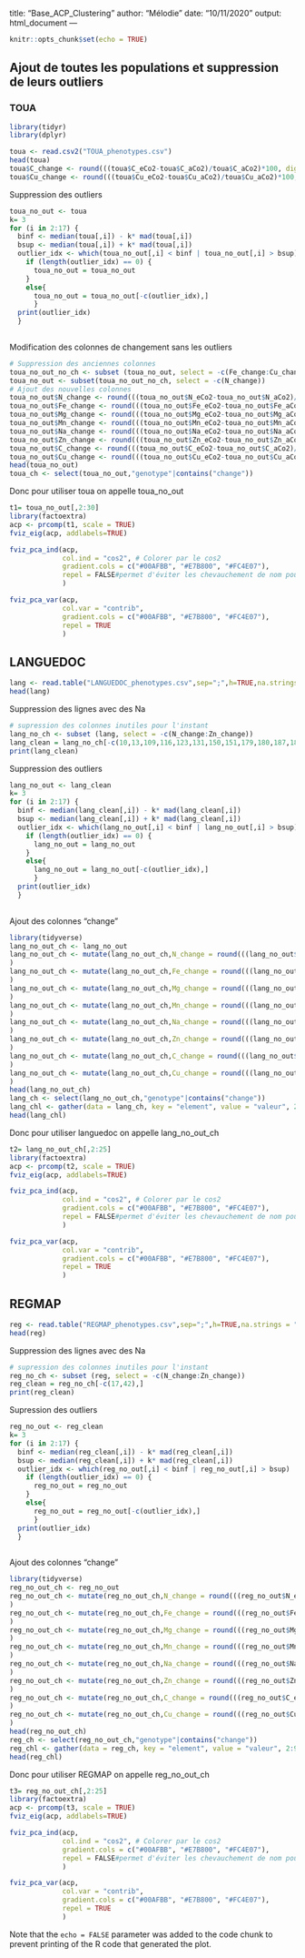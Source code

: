 title: "Base_ACP_Clustering"
author: "Mélodie"
date: "10/11/2020"
output: html_document
---

```{r setup, include=FALSE}
knitr::opts_chunk$set(echo = TRUE)
```

## Ajout de toutes les populations et suppression de leurs outliers

### TOUA

```{r call1, message=FALSE, warning=FALSE, echo=FALSE}
library(tidyr)
library(dplyr)
```
```{r}
toua <- read.csv2("TOUA_phenotypes.csv")
head(toua)
toua$C_change <- round(((toua$C_eCo2-toua$C_aCo2)/toua$C_aCo2)*100, digits = 2)
toua$Cu_change <- round(((toua$Cu_eCo2-toua$Cu_aCo2)/toua$Cu_aCo2)*100, digits = 2)
```


Suppression des outliers

```{r}
toua_no_out <- toua
k= 3
for (i in 2:17) {
  binf <- median(toua[,i]) - k* mad(toua[,i])
  bsup <- median(toua[,i]) + k* mad(toua[,i])
  outlier_idx <- which(toua_no_out[,i] < binf | toua_no_out[,i] > bsup)
    if (length(outlier_idx) == 0) {
      toua_no_out = toua_no_out
    }
    else{
      toua_no_out = toua_no_out[-c(outlier_idx),]
      }
  print(outlier_idx)
  }
  
```

Modification des colonnes de changement sans les outliers

```{r message=FALSE, warning=FALSE, echo=FALSE}
# Suppression des anciennes colonnes
toua_no_out_no_ch <- subset (toua_no_out, select = -c(Fe_change:Cu_change))
toua_no_out <- subset(toua_no_out_no_ch, select = -c(N_change))
# Ajout des nouvelles colonnes
toua_no_out$N_change <- round(((toua_no_out$N_eCo2-toua_no_out$N_aCo2)/toua_no_out$N_aCo2)*100, digits = 2)
toua_no_out$Fe_change <- round(((toua_no_out$Fe_eCo2-toua_no_out$Fe_aCo2)/toua_no_out$Fe_aCo2)*100, digits = 2)
toua_no_out$Mg_change <- round(((toua_no_out$Mg_eCo2-toua_no_out$Mg_aCo2)/toua_no_out$Mg_aCo2)*100, digits = 2)
toua_no_out$Mn_change <- round(((toua_no_out$Mn_eCo2-toua_no_out$Mn_aCo2)/toua_no_out$Mn_aCo2)*100, digits = 2)
toua_no_out$Na_change <- round(((toua_no_out$Na_eCo2-toua_no_out$Na_aCo2)/toua_no_out$Na_aCo2)*100, digits = 2)
toua_no_out$Zn_change <- round(((toua_no_out$Zn_eCo2-toua_no_out$Zn_aCo2)/toua_no_out$Zn_aCo2)*100, digits = 2)
toua_no_out$C_change <- round(((toua_no_out$C_eCo2-toua_no_out$C_aCo2)/toua_no_out$C_aCo2)*100, digits = 2)
toua_no_out$Cu_change <- round(((toua_no_out$Cu_eCo2-toua_no_out$Cu_aCo2)/toua_no_out$Cu_aCo2)*100, digits = 2)
head(toua_no_out)
toua_ch <- select(toua_no_out,"genotype"|contains("change"))
```

Donc pour utiliser toua on appelle toua_no_out
```{r}
t1= toua_no_out[,2:30]
library(factoextra)
acp <- prcomp(t1, scale = TRUE)
fviz_eig(acp, addlabels=TRUE)


```
```{r}

fviz_pca_ind(acp,
             col.ind = "cos2", # Colorer par le cos2
             gradient.cols = c("#00AFBB", "#E7B800", "#FC4E07"),
             repel = FALSE#permet d'éviter les chevauchement de nom pour plus de visibilité 
             )
```



```{r}
fviz_pca_var(acp,
             col.var = "contrib", 
             gradient.cols = c("#00AFBB", "#E7B800", "#FC4E07"),
             repel = TRUE     
             )
```


## LANGUEDOC

```{r}
lang <- read.table("LANGUEDOC_phenotypes.csv",sep=";",h=TRUE,na.strings = ".")
head(lang)
```

Suppression des lignes avec des Na

```{r}
# supression des colonnes inutiles pour l'instant
lang_no_ch <- subset (lang, select = -c(N_change:Zn_change))
lang_clean = lang_no_ch[-c(10,13,109,116,123,131,150,151,179,180,187,189),] 
print(lang_clean)
```

Suppression des outliers

```{r}
lang_no_out <- lang_clean
k= 3
for (i in 2:17) {
  binf <- median(lang_clean[,i]) - k* mad(lang_clean[,i])
  bsup <- median(lang_clean[,i]) + k* mad(lang_clean[,i])
  outlier_idx <- which(lang_no_out[,i] < binf | lang_no_out[,i] > bsup)
    if (length(outlier_idx) == 0) {
      lang_no_out = lang_no_out
    }
    else{
      lang_no_out = lang_no_out[-c(outlier_idx),]
      }
  print(outlier_idx)
  }
  
```

Ajout des colonnes "change"

```{r message=FALSE, warning=FALSE}
library(tidyverse)
lang_no_out_ch <- lang_no_out
lang_no_out_ch <- mutate(lang_no_out_ch,N_change = round(((lang_no_out$N_eCo2-lang_no_out$N_aCo2)/lang_no_out$N_aCo2)*100, digits = 2)
)
lang_no_out_ch <- mutate(lang_no_out_ch,Fe_change = round(((lang_no_out$Fe_eCo2-lang_no_out$Fe_aCo2)/lang_no_out$Fe_aCo2)*100, digits = 2)
)
lang_no_out_ch <- mutate(lang_no_out_ch,Mg_change = round(((lang_no_out$Mg_eCo2-lang_no_out$Mg_aCo2)/lang_no_out$Mg_aCo2)*100, digits = 2)
)
lang_no_out_ch <- mutate(lang_no_out_ch,Mn_change = round(((lang_no_out$Mn_eCo2-lang_no_out$Mn_aCo2)/lang_no_out$Mn_aCo2)*100, digits = 2)
)
lang_no_out_ch <- mutate(lang_no_out_ch,Na_change = round(((lang_no_out$Na_eCo2-lang_no_out$Na_aCo2)/lang_no_out$Na_aCo2)*100, digits = 2)
)
lang_no_out_ch <- mutate(lang_no_out_ch,Zn_change = round(((lang_no_out$Zn_eCo2-lang_no_out$Zn_aCo2)/lang_no_out$Zn_aCo2)*100, digits = 2)
)
lang_no_out_ch <- mutate(lang_no_out_ch,C_change = round(((lang_no_out$C_eCo2-lang_no_out$C_aCo2)/lang_no_out$C_aCo2)*100, digits = 2)
)
lang_no_out_ch <- mutate(lang_no_out_ch,Cu_change = round(((lang_no_out$Cu_eCo2-lang_no_out$Cu_aCo2)/lang_no_out$Cu_aCo2)*100, digits = 2)
)
head(lang_no_out_ch)
lang_ch <- select(lang_no_out_ch,"genotype"|contains("change"))
lang_chl <- gather(data = lang_ch, key = "element", value = "valeur", 2:9)
head(lang_chl)
```

Donc pour utiliser languedoc on appelle lang_no_out_ch
```{r}
t2= lang_no_out_ch[,2:25]
library(factoextra)
acp <- prcomp(t2, scale = TRUE)
fviz_eig(acp, addlabels=TRUE)

```
```{r}
fviz_pca_ind(acp,
             col.ind = "cos2", # Colorer par le cos2
             gradient.cols = c("#00AFBB", "#E7B800", "#FC4E07"),
             repel = FALSE#permet d'éviter les chevauchement de nom pour plus de visibilité 
             )

```



```{r}
fviz_pca_var(acp,
             col.var = "contrib", 
             gradient.cols = c("#00AFBB", "#E7B800", "#FC4E07"),
             repel = TRUE     
             )
```


## REGMAP

```{r}
reg <- read.table("REGMAP_phenotypes.csv",sep=";",h=TRUE,na.strings = ".")
head(reg)
```

Suppression des lignes avec des Na

```{r}
# supression des colonnes inutiles pour l'instant
reg_no_ch <- subset (reg, select = -c(N_change:Zn_change))
reg_clean = reg_no_ch[-c(17,42),] 
print(reg_clean)
```

Supression des outliers

```{r}
reg_no_out <- reg_clean
k= 3
for (i in 2:17) {
  binf <- median(reg_clean[,i]) - k* mad(reg_clean[,i])
  bsup <- median(reg_clean[,i]) + k* mad(reg_clean[,i])
  outlier_idx <- which(reg_no_out[,i] < binf | reg_no_out[,i] > bsup)
    if (length(outlier_idx) == 0) {
      reg_no_out = reg_no_out
    }
    else{
      reg_no_out = reg_no_out[-c(outlier_idx),]
      }
  print(outlier_idx)
  }
  
```

Ajout des colonnes "change"

```{r message=FALSE, warning=FALSE}
library(tidyverse)
reg_no_out_ch <- reg_no_out
reg_no_out_ch <- mutate(reg_no_out_ch,N_change = round(((reg_no_out$N_eCo2-reg_no_out$N_aCo2)/reg_no_out$N_aCo2)*100, digits = 2)
)
reg_no_out_ch <- mutate(reg_no_out_ch,Fe_change = round(((reg_no_out$Fe_eCo2-reg_no_out$Fe_aCo2)/reg_no_out$Fe_aCo2)*100, digits = 2)
)
reg_no_out_ch <- mutate(reg_no_out_ch,Mg_change = round(((reg_no_out$Mg_eCo2-reg_no_out$Mg_aCo2)/reg_no_out$Mg_aCo2)*100, digits = 2)
)
reg_no_out_ch <- mutate(reg_no_out_ch,Mn_change = round(((reg_no_out$Mn_eCo2-reg_no_out$Mn_aCo2)/reg_no_out$Mn_aCo2)*100, digits = 2)
)
reg_no_out_ch <- mutate(reg_no_out_ch,Na_change = round(((reg_no_out$Na_eCo2-reg_no_out$Na_aCo2)/reg_no_out$Na_aCo2)*100, digits = 2)
)
reg_no_out_ch <- mutate(reg_no_out_ch,Zn_change = round(((reg_no_out$Zn_eCo2-reg_no_out$Zn_aCo2)/reg_no_out$Zn_aCo2)*100, digits = 2)
)
reg_no_out_ch <- mutate(reg_no_out_ch,C_change = round(((reg_no_out$C_eCo2-reg_no_out$C_aCo2)/reg_no_out$C_aCo2)*100, digits = 2)
)
reg_no_out_ch <- mutate(reg_no_out_ch,Cu_change = round(((reg_no_out$Cu_eCo2-reg_no_out$Cu_aCo2)/reg_no_out$Cu_aCo2)*100, digits = 2)
)
head(reg_no_out_ch)
reg_ch <- select(reg_no_out_ch,"genotype"|contains("change"))
reg_chl <- gather(data = reg_ch, key = "element", value = "valeur", 2:9)
head(reg_chl)
```

Donc pour utiliser REGMAP on appelle reg_no_out_ch


```{r}
t3= reg_no_out_ch[,2:25]
library(factoextra)
acp <- prcomp(t3, scale = TRUE)
fviz_eig(acp, addlabels=TRUE)

```

```{r}
fviz_pca_ind(acp,
             col.ind = "cos2", # Colorer par le cos2
             gradient.cols = c("#00AFBB", "#E7B800", "#FC4E07"),
             repel = FALSE#permet d'éviter les chevauchement de nom pour plus de visibilité 
             )

```

```{r}
fviz_pca_var(acp,
             col.var = "contrib", 
             gradient.cols = c("#00AFBB", "#E7B800", "#FC4E07"),
             repel = TRUE     
             )
```


Note that the `echo = FALSE` parameter was added to the code chunk to prevent printing of the R code that generated the plot.
